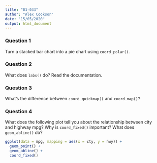 ```yaml
---
title: "01-033"
author: "Alex Cookson"
date: "15/05/2020"
output: html_document
---
```


### Question 1

Turn a stacked bar chart into a pie chart using `coord_polar()`.


### Question 2

What does `labs()` do? Read the documentation.


### Question 3

What's the difference between `coord_quickmap()` and `coord_map()`?


### Question 4

What does the following plot tell you about the relationship between city and highway mpg? Why is `coord_fixed()` important? What does `geom_abline()` do?

```r
ggplot(data = mpg, mapping = aes(x = cty, y = hwy)) +
  geom_point() +
  geom_abline() +
  coord_fixed()
```

